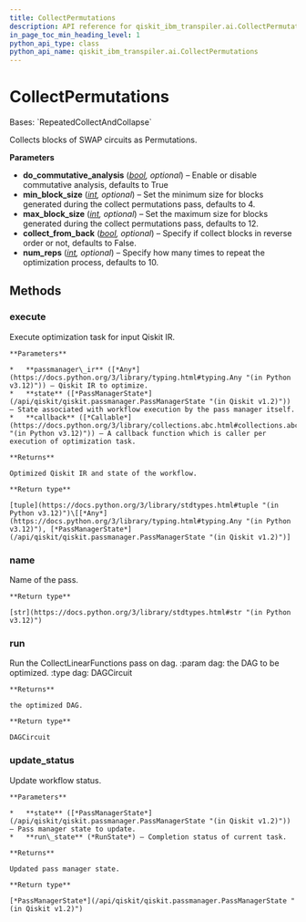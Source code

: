 ```yaml
---
title: CollectPermutations
description: API reference for qiskit_ibm_transpiler.ai.CollectPermutations
in_page_toc_min_heading_level: 1
python_api_type: class
python_api_name: qiskit_ibm_transpiler.ai.CollectPermutations
---
```


# CollectPermutations

<Class id="qiskit_ibm_transpiler.ai.CollectPermutations" isDedicatedPage={true} signature="qiskit_ibm_transpiler.ai.CollectPermutations(do_commutative_analysis: bool = True, min_block_size: int = 4, max_block_size: int = PERMUTATION_MAX_BLOCK_SIZE, collect_from_back: bool = False, num_reps: int = 10)" modifiers="class">
  Bases: `RepeatedCollectAndCollapse`

  Collects blocks of SWAP circuits as Permutations.

  **Parameters**

  *   **do\_commutative\_analysis** ([*bool*](https://docs.python.org/3/library/functions.html#bool "(in Python v3.12)")*, optional*) – Enable or disable commutative analysis, defaults to True
  *   **min\_block\_size** ([*int*](https://docs.python.org/3/library/functions.html#int "(in Python v3.12)")*, optional*) – Set the minimum size for blocks generated during the collect permutations pass, defaults to 4.
  *   **max\_block\_size** ([*int*](https://docs.python.org/3/library/functions.html#int "(in Python v3.12)")*, optional*) – Set the maximum size for blocks generated during the collect permutations pass, defaults to 12.
  *   **collect\_from\_back** ([*bool*](https://docs.python.org/3/library/functions.html#bool "(in Python v3.12)")*, optional*) – Specify if collect blocks in reverse order or not, defaults to False.
  *   **num\_reps** ([*int*](https://docs.python.org/3/library/functions.html#int "(in Python v3.12)")*, optional*) – Specify how many times to repeat the optimization process, defaults to 10.

  ## Methods

  ### execute

  <Function id="qiskit_ibm_transpiler.ai.CollectPermutations.execute" signature="execute(passmanager_ir, state, callback=None)">
    Execute optimization task for input Qiskit IR.

    **Parameters**

    *   **passmanager\_ir** ([*Any*](https://docs.python.org/3/library/typing.html#typing.Any "(in Python v3.12)")) – Qiskit IR to optimize.
    *   **state** ([*PassManagerState*](/api/qiskit/qiskit.passmanager.PassManagerState "(in Qiskit v1.2)")) – State associated with workflow execution by the pass manager itself.
    *   **callback** ([*Callable*](https://docs.python.org/3/library/collections.abc.html#collections.abc.Callable "(in Python v3.12)")) – A callback function which is caller per execution of optimization task.

    **Returns**

    Optimized Qiskit IR and state of the workflow.

    **Return type**

    [tuple](https://docs.python.org/3/library/stdtypes.html#tuple "(in Python v3.12)")\[[*Any*](https://docs.python.org/3/library/typing.html#typing.Any "(in Python v3.12)"), [*PassManagerState*](/api/qiskit/qiskit.passmanager.PassManagerState "(in Qiskit v1.2)")]
  </Function>

  ### name

  <Function id="qiskit_ibm_transpiler.ai.CollectPermutations.name" signature="name()">
    Name of the pass.

    **Return type**

    [str](https://docs.python.org/3/library/stdtypes.html#str "(in Python v3.12)")
  </Function>

  ### run

  <Function id="qiskit_ibm_transpiler.ai.CollectPermutations.run" signature="run(dag)">
    Run the CollectLinearFunctions pass on dag. :param dag: the DAG to be optimized. :type dag: DAGCircuit

    **Returns**

    the optimized DAG.

    **Return type**

    DAGCircuit
  </Function>

  ### update\_status

  <Function id="qiskit_ibm_transpiler.ai.CollectPermutations.update_status" signature="update_status(state, run_state)">
    Update workflow status.

    **Parameters**

    *   **state** ([*PassManagerState*](/api/qiskit/qiskit.passmanager.PassManagerState "(in Qiskit v1.2)")) – Pass manager state to update.
    *   **run\_state** (*RunState*) – Completion status of current task.

    **Returns**

    Updated pass manager state.

    **Return type**

    [*PassManagerState*](/api/qiskit/qiskit.passmanager.PassManagerState "(in Qiskit v1.2)")
  </Function>
</Class>

